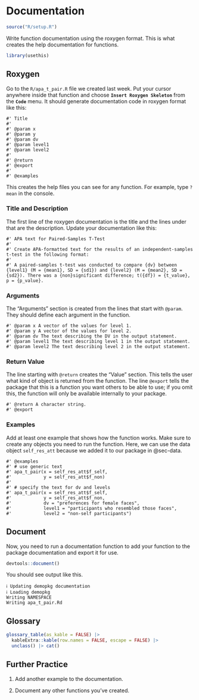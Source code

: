 # Documentation {#sec-documentation}

```r
source("R/setup.R")
```

Write function documentation using the roxygen format. This is what creates the help documentation for functions.

```r
library(usethis)
```

## Roxygen

Go to the `R/apa_t_pair.R` file we created last week. Put your cursor anywhere inside that function and choose **`Insert Roxygen Skeleton`** from the **`Code`** menu. It should generate documentation code in roxygen format like this:

``` roxygen
#' Title
#'
#' @param x
#' @param y
#' @param dv
#' @param level1
#' @param level2
#'
#' @return
#' @export
#'
#' @examples
```

This creates the help files you can see for any function. For example, type `?mean` in the console. 


### Title and Description

The first line of the roxygen documentation is the title and the lines under that are the description. Update your documentation like this:

``` roxygen
#' APA text for Paired-Samples T-Test
#'
#' Create APA-formatted text for the results of an independent-samples t-test in the following format:
#'
#' A paired-samples t-test was conducted to compare {dv} between {level1} (M = {mean1}, SD = {sd1}) and {level2} (M = {mean2}, SD = {sd2}). There was a {non}significant difference; t({df}) = {t_value}, p = {p_value}.

```

### Arguments

The "Arguments" section is created from the lines that start with `@param`. They should define each argument in the function.

``` roxygen
#' @param x A vector of the values for level 1.
#' @param y A vector of the values for level 2.
#' @param dv The text describing the DV in the output statement.
#' @param level1 The text describing level 1 in the output statement.
#' @param level2 The text describing level 2 in the output statement.
```

### Return Value

The line starting with `@return` creates the "Value" section. This tells the user what kind of object is returned from the function. The line `@export` tells the package that this is a function you want others to be able to use; if you omit this, the function will only be available internally to your package.

``` roxygen
#' @return A character string.
#' @export
```

### Examples

Add at least one example that shows how the function works. Make sure to create any objects you need to run the function. Here, we can use the data object `self_res_att` because we added it to our package in @sec-data. 

``` roxygen
#' @examples
#' # use generic text
#' apa_t_pair(x = self_res_att$f_self,
#'            y = self_res_att$f_non)
#'
#' # specify the text for dv and levels
#' apa_t_pair(x = self_res_att$f_self,
#'            y = self_res_att$f_non,
#'            dv = "preferences for female faces",
#'            level1 = "participants who resembled those faces",
#'            level2 = "non-self participants")
```

## Document

Now, you need to run a documentation function to add your function to the package documentation and export it for use.

```r
devtools::document()
```

You should see output like this.

::: {.cell-output}
```
ℹ Updating demopkg documentation
ℹ Loading demopkg
Writing NAMESPACE
Writing apa_t_pair.Rd
```
:::

## Glossary

```r
glossary_table(as_kable = FALSE) |> 
  kableExtra::kable(row.names = FALSE, escape = FALSE) |>
  unclass() |> cat()
```

## Further Practice

1. Add another example to the documentation.

1. Document any other functions you've created.

